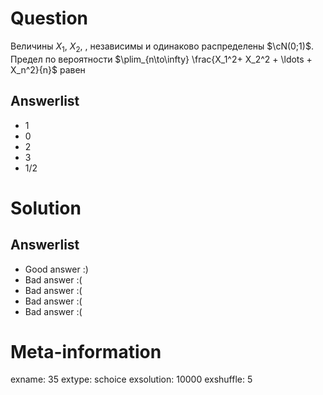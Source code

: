 Question
========
Величины $X_1$, $X_2$, \ldots, независимы и одинаково распределены $\cN(0;1)$. Предел по вероятности $\plim_{n\to\infty} \frac{X_1^2+ X_2^2 + \ldots + X_n^2}{n}$ равен


Answerlist
----------
*  $1$
*  $0$
*  $2$
*  $3$
*  $1/2$

Solution
========

Answerlist
----------
*  Good answer :)
*  Bad answer :(
*  Bad answer :(
*  Bad answer :(
*  Bad answer :(

Meta-information
================
exname: 35
extype: schoice
exsolution: 10000
exshuffle: 5
